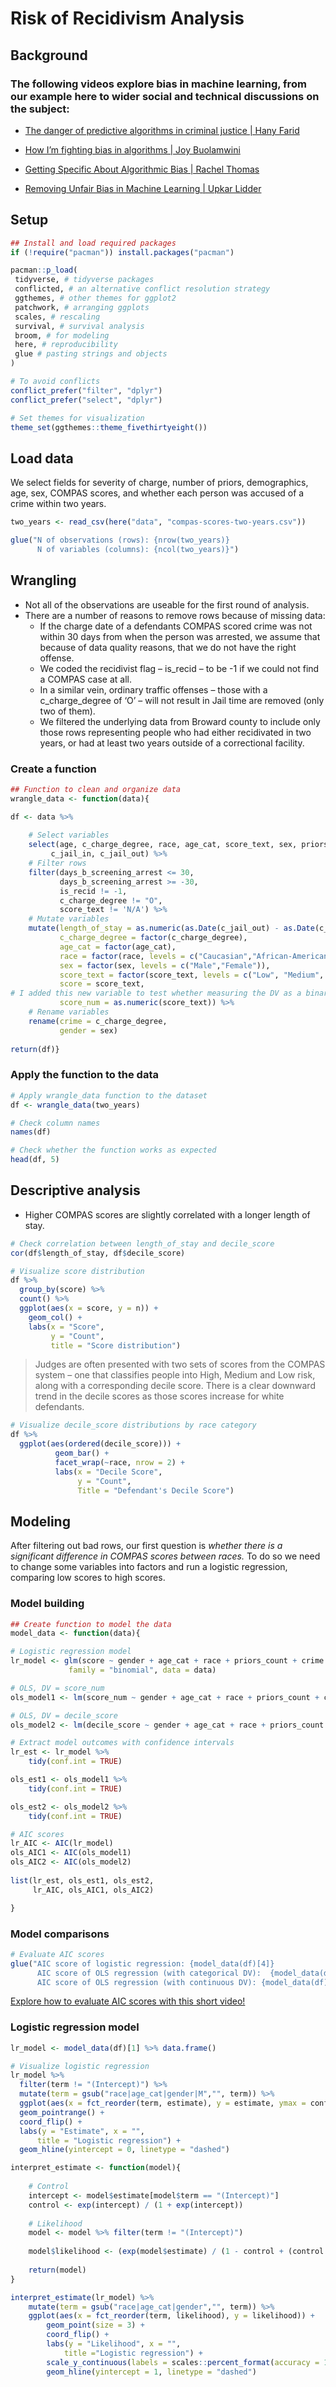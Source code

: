 # Risk of Recidivism Analysis

## Background

### The following videos explore bias in machine learning, from our example here to wider social and technical discussions on the subject: 

- [The danger of predictive algorithms in criminal justice | Hany Farid](https://www.youtube.com/watch?v=p-82YeUPQh0&t=45s)

- [How I'm fighting bias in algorithms | Joy Buolamwini](https://www.youtube.com/watch?v=UG_X_7g63rY)

- [Getting Specific About Algorithmic Bias | Rachel Thomas](https://www.youtube.com/watch?v=S-6YGPrmtYc)

- [Removing Unfair Bias in Machine Learning | Upkar Lidder](https://www.youtube.com/watch?v=7dL8nA4swvQ)


## Setup 

```r

## Install and load required packages
if (!require("pacman")) install.packages("pacman")

pacman::p_load(
 tidyverse, # tidyverse packages 
 conflicted, # an alternative conflict resolution strategy 
 ggthemes, # other themes for ggplot2 
 patchwork, # arranging ggplots
 scales, # rescaling 
 survival, # survival analysis
 broom, # for modeling
 here, # reproducibility 
 glue # pasting strings and objects 
)

# To avoid conflicts 
conflict_prefer("filter", "dplyr") 
conflict_prefer("select", "dplyr") 

# Set themes for visualization
theme_set(ggthemes::theme_fivethirtyeight())
```

## Load data 

We select fields for severity of charge, number of priors, demographics, age, sex, COMPAS scores, and whether each person was accused of a crime within two years.

```r
two_years <- read_csv(here("data", "compas-scores-two-years.csv"))

glue("N of observations (rows): {nrow(two_years)}
      N of variables (columns): {ncol(two_years)}")

```

## Wrangling 

- Not all of the observations are useable for the first round of analysis.
- There are a number of reasons to remove rows because of missing data:
    - If the charge date of a defendants COMPAS scored crime was not within 30 days from when the person was arrested, we assume that because of data quality reasons, that we do not have the right offense.
    - We coded the recidivist flag -- is_recid -- to be -1 if we could not find a COMPAS case at all.
    - In a similar vein, ordinary traffic offenses -- those with a c_charge_degree of 'O' -- will not result in Jail time are removed (only two of them).
    - We filtered the underlying data from Broward county to include only those rows representing people who had either recidivated in two years, or had at least two years outside of a correctional facility.

### Create a function 

```r

## Function to clean and organize data
wrangle_data <- function(data){

df <- data %>% 
    
    # Select variables 
    select(age, c_charge_degree, race, age_cat, score_text, sex, priors_count, days_b_screening_arrest, decile_score, is_recid, two_year_recid, 
         c_jail_in, c_jail_out) %>% 
    # Filter rows 
    filter(days_b_screening_arrest <= 30,
           days_b_screening_arrest >= -30, 
           is_recid != -1,
           c_charge_degree != "O",
           score_text != 'N/A') %>% 
    # Mutate variables 
    mutate(length_of_stay = as.numeric(as.Date(c_jail_out) - as.Date(c_jail_in)),
           c_charge_degree = factor(c_charge_degree),
           age_cat = factor(age_cat),
           race = factor(race, levels = c("Caucasian","African-American","Hispanic","Other","Asian","Native American")),
           sex = factor(sex, levels = c("Male","Female")),
           score_text = factor(score_text, levels = c("Low", "Medium", "High")),
           score = score_text,
# I added this new variable to test whether measuring the DV as a binary or continuous var makes a difference 
           score_num = as.numeric(score_text)) %>% 
    # Rename variables 
    rename(crime = c_charge_degree,
           gender = sex)
        
return(df)}
```

### Apply the function to the data 

```r

# Apply wrangle_data function to the dataset
df <- wrangle_data(two_years)

# Check column names
names(df)

# Check whether the function works as expected
head(df, 5)
```

## Descriptive analysis 

- Higher COMPAS scores are slightly correlated with a longer length of stay.

```r

# Check correlation between length_of_stay and decile_score
cor(df$length_of_stay, df$decile_score)

# Visualize score distribution
df %>%
  group_by(score) %>%
  count() %>%
  ggplot(aes(x = score, y = n)) +
    geom_col() +
    labs(x = "Score",
         y = "Count",
         title = "Score distribution")
```
>Judges are often presented with two sets of scores from the COMPAS system -- one that classifies people into High, Medium and Low risk, along with a corresponding decile score. There is a clear downward trend in the decile scores as those scores increase for white defendants.

```r

# Visualize decile_score distributions by race category
df %>%
  ggplot(aes(ordered(decile_score))) + 
          geom_bar() +
          facet_wrap(~race, nrow = 2) +
          labs(x = "Decile Score",
               y = "Count",
               Title = "Defendant's Decile Score")
```

## Modeling 

After filtering out bad rows, our first question is *whether there is a significant difference in COMPAS scores between races.* To do so we need to change some variables into factors and run a logistic regression, comparing low scores to high scores.

### Model building 

```r

## Create function to model the data
model_data <- function(data){

# Logistic regression model
lr_model <- glm(score ~ gender + age_cat + race + priors_count + crime + two_year_recid, 
             family = "binomial", data = data)

# OLS, DV = score_num
ols_model1 <- lm(score_num ~ gender + age_cat + race + priors_count + crime + two_year_recid, data = data)

# OLS, DV = decile_score 
ols_model2 <- lm(decile_score ~ gender + age_cat + race + priors_count + crime + two_year_recid, data = data)

# Extract model outcomes with confidence intervals 
lr_est <- lr_model %>% 
    tidy(conf.int = TRUE) 

ols_est1 <- ols_model1 %>%
    tidy(conf.int = TRUE) 

ols_est2 <- ols_model2 %>%
    tidy(conf.int = TRUE) 

# AIC scores 
lr_AIC <- AIC(lr_model)
ols_AIC1 <- AIC(ols_model1)
ols_AIC2 <- AIC(ols_model2)
    
list(lr_est, ols_est1, ols_est2, 
     lr_AIC, ols_AIC1, ols_AIC2)

}

```

### Model comparisons 

```r

# Evaluate AIC scores
glue("AIC score of logistic regression: {model_data(df)[4]} 
      AIC score of OLS regression (with categorical DV):  {model_data(df)[5]}
      AIC score of OLS regression (with continuous DV): {model_data(df)[6]}")

```

[Explore how to evaluate AIC scores with this short video!](https://www.youtube.com/watch?v=4utKjjoZEgE)


### Logistic regression model 

```r

lr_model <- model_data(df)[1] %>% data.frame()

# Visualize logistic regression 
lr_model %>%
  filter(term != "(Intercept)") %>%
  mutate(term = gsub("race|age_cat|gender|M","", term)) %>%
  ggplot(aes(x = fct_reorder(term, estimate), y = estimate, ymax = conf.high, ymin = conf.low)) +
  geom_pointrange() +
  coord_flip() +
  labs(y = "Estimate", x = "",
      title = "Logistic regression") +
  geom_hline(yintercept = 0, linetype = "dashed")

```

```r
interpret_estimate <- function(model){
    
    # Control 
    intercept <- model$estimate[model$term == "(Intercept)"]
    control <- exp(intercept) / (1 + exp(intercept))
    
    # Likelihood 
    model <- model %>% filter(term != "(Intercept)")
    
    model$likelihood <- (exp(model$estimate) / (1 - control + (control * exp(model$estimate))))
    
    return(model)
}
```

```r
interpret_estimate(lr_model) %>%
    mutate(term = gsub("race|age_cat|gender","", term)) %>% 
    ggplot(aes(x = fct_reorder(term, likelihood), y = likelihood)) +
        geom_point(size = 3) +
        coord_flip() +
        labs(y = "Likelihood", x = "",
            title ="Logistic regression") +
        scale_y_continuous(labels = scales::percent_format(accuracy = 1)) +
        geom_hline(yintercept = 1, linetype = "dashed")
```









